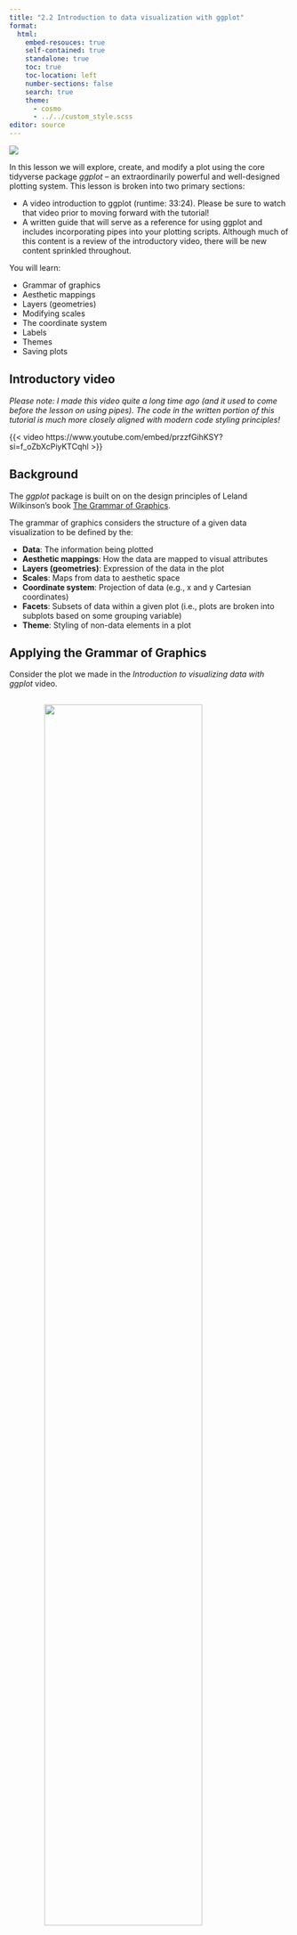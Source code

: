 ```yaml
---
title: "2.2 Introduction to data visualization with ggplot"
format:
  html:
    embed-resouces: true
    self-contained: true
    standalone: true
    toc: true
    toc-location: left
    number-sections: false
    search: true
    theme: 
      - cosmo
      - ../../custom_style.scss
editor: source
---
```


<head>
<link rel="stylesheet" href="https://cdnjs.cloudflare.com/ajax/libs/font-awesome/4.7.0/css/font-awesome.min.css" />
<link rel="icon" 
type="image/png" 
href = "www/hex_icon.png" />
<script src="https://kit.fontawesome.com/03064bdd6c.js" crossorigin="anonymous"></script>
<link rel="icon" 
type="image/png" 
href = "www/hex_icon.png" />
</head>

![](../../images/hex_complex.png){.intro_image}

In this lesson we will explore, create, and modify a plot using the core tidyverse package *ggplot* -- an extraordinarily powerful and well-designed plotting system. This lesson is broken into two primary sections:

* A video introduction to ggplot (runtime: 33:24). Please be sure to watch that video prior to moving forward with the tutorial!
* A written guide that will serve as a reference for using ggplot and includes incorporating pipes into your plotting scripts. Although much of this content is a review of the introductory video, there will be new content sprinkled throughout. 

You will learn:

* Grammar of graphics
* Aesthetic mappings
* Layers (geometries)
* Modifying scales
* The coordinate system
* Labels
* Themes
* Saving plots

## Introductory video

*Please note: I made this video quite a long time ago (and it used to come before the lesson on using pipes). The code in the written portion of this tutorial is much more closely aligned with modern code styling principles!*

{{< video https://www.youtube.com/embed/przzfGihKSY?si=f_oZbXcPiyKTCqhl >}}

## Background

The *ggplot* package is built on on the design principles of Leland Wilkinson's book <a href = "https://www.amazon.com/Grammar-Graphics-Statistics-Computing/dp/0387245448" target = "_blank">The Grammar of Graphics</a>.

The grammar of graphics considers the structure of a given data visualization to be defined by the:

* **Data**: The information being plotted
* **Aesthetic mappings**: How the data are mapped to visual attributes
* **Layers (geometries)**: Expression of the data in the plot
* **Scales**: Maps from data to aesthetic space
* **Coordinate system**: Projection of data (e.g., x and y Cartesian coordinates)
* **Facets**: Subsets of data within a given plot (i.e., plots are broken into subplots based on some grouping variable)
* **Theme**: Styling of non-data elements in a plot


## Applying the Grammar of Graphics

Consider the plot we made in the *Introduction to visualizing data with ggplot* video. 

<img src = 'www/chickadee_mass.png' style = 'display: block;
margin-left: auto;
margin-right: auto;
width: 75%;padding-top: 15px; padding-bottom: 15px;'></img>

Try to answer the following regarding the plot, you can click the buttons to see the answers (but try to answer them first!):

<div>
<button class="accordion">What are the aesthetic mappings?</button>
<div class="panel">

* Species is mapped to the x axis
* Mass is mapped to the y axis
* Sex is mapped to color

</div>
</div>

<div>
<button class="accordion">Which elements of the plot are related to the plots theme?</button>
<div class="panel">

Trick question. **All** non-data elements!

</div>
</div>

<div>
<button class="accordion">Which of the elements of the plot are related to scale?</button>
<div class="panel">

* The range of the x and y axis in data and image space
* The colors

</div>
</div>

<div>
<button class="accordion">What is the coordinate system of this plot?</button>
<div class="panel">

Cartesian (x and y axes)
</div>
</div>

<div>
<button class="accordion">What geometries are present in this plot?</button>
<div class="panel">
Boxplots
</div>
</div>



## Getting started

Please open the `gis_in_r_2024` project in R Studio.

Before we begin, please take the following housekeeping steps before continuing:

1. If there are any script files open in your source pane. Close them. If any of the file titles are blue, save them prior to closing.

1. In the *Environment* tab of your **workspace pane**, ensure that your **Global Environment** is empty. If it is not, click the *broom* to remove all objects.

1. In the *History* tab of your **workspace pane**, ensure that your history is empty. If it is not, click the *broom* to remove your history.

Ensure that the file `chickadees.csv` is located in your project folder, in the subfolder `data/raw`.

Open up a new script and save the script as "ggplot_worksheet.R" inside your `gis_in_r_2024/scripts` folder.

Please complete the following steps in your ggplot_worksheet script:

1. Give the top of the script a section header with the name "setup"

1. Load the tidyverse library

```r
# setup  -----------------------------------...

library(tidyverse)
```

## The data

In your script file, please provide a comment stating that you are reading in a file. Use `read_csv` to read `chickadees.csv` into your Global Environment and assign the key `chickadees` to the resultant object.

```r
# Read in data

chickadees <- 
  read_csv('data/raw/chickadees.csv')
```

Let's take a quick look at the `chickadees` tibble:

```r
chickadees
```

We are also going to use elements from the tidy dataset `district_birds.rds` for this lesson:

```r
read_rds('data/raw/district_birds.rds') %>% 
  list2env(.GlobalEnv)
```

From the data we loaded above, which are arranged as the tables in a database, we will use the captures and the birds datasets:

```r
captures

birds
```

Please remove the other names from your global environment:

```r
rm(
  sites,
  visits,
  counts)
```

### Plotting data

We begin a plot by adding the grammar of graphics data element. The resultant plot isn't meaningful, but it is a good place to start.

```r
ggplot(data = chickadees)
```

*Note: It is often unnecessary to include things like `data = `. I am including the names of the arguments here until I am sure that everyone is comfortable with ggplot.*

Because data is the first argument of the `ggplot()` function, this argument can also be piped in:

```r
chickadees %>% 
  ggplot()
```

One of my goals of this lesson will be to demonstrate why piping your data is *more appropriate* when plotting your data with ggplot. Why this is the case will become more apparent once we add more elements to our plot ...

## Aesthetic mappings

After adding data, we need to decide which aesthetic mappings are appropriate for our question. It entirely depends on what we want to explore or visualize with our dataset. In this case, let's create a plot that compares wing length with mass. The body size to mass ratio is a common measurement in ecological studies of birds and other wildlife. We will visualize wing as the predictor variable (x axis) and mass as the response variable (y axis).  

```r
chickadees %>% 
  ggplot(mapping = aes(x = wing, y = mass))
```

Notice that ggplot assigned the scale element to the visualization automatically, It chose the scale based on the limits of the data. By default, ranges of the x and y axes are 5% below and above the upper and lower limits of the data.

Mapping is the second argument of the function. Because mapping is required for every plot, we do not need to specify the argument each time (as long as we understand what it does). Let's remove `mapping =` from the code:

```r
chickadees %>% 
  ggplot(aes(x = wing, y = mass))
```

Note that the function `aes()` is an exception to the rule that two named functions should not be placed on the same line -- this is okay, as long as there are only two variables being mapped.

An alternative method (that I often use), is to specify my aesthetics *after* the `ggplot` function:

```r
chickadees %>% 
  ggplot() +
  aes(x = wing, y = mass)
```

## Layers (geometries)

With our data mapped to our aesthetics, it is now time to add layers to our plot. Layers are also called geometries. Each geometry function is written as  `geom_` followed by the type of geometry.

### Scatterplot

Let's create a scatterplot. Therefore, we want to add point geometries to our plot using the function `geom_point`:

```r
chickadees %>% 
  ggplot() +
  aes(x = wing, y = mass) +
  geom_point()
```

Have a look at the `+` sign. This is actually a pipe, but it is a pipe that can exclusively be used in `ggplot()` functions (and a few other related packages). Here, we are piping the output of the `ggplot()` function into the input of the `geom_point()` function.

We can add a line of best fit through these points using the `geom_smooth` function. I supply the following arguments to my function:

* `formula  = y ~ x` to specify the predictor and response variables
* `method = "lm"` to specify that we want to use a linear model to compare the association between the variables
* `se = FALSE` because I am not interested in standard error at the moment

```r
chickadees %>% 
  ggplot() +
  aes(x = wing, y = mass) +
  geom_point() +
  geom_smooth(
    formula = y ~ x, 
    method = 'lm',
    se = FALSE)
```

Note that when we added this line, we added a new geometry to the plot. I am not crazy about that blue line. I only like to use color in a plot to convey meaning. Let's set the color of our line to black:

```r
chickadees %>% 
  ggplot() +
  aes(x = wing, y = mass) +
  geom_point() +
  geom_smooth(
    formula = y ~ x, 
    method = 'lm',
    se = FALSE, 
    color = 'black')
```

Let's add a new aesthetic mapping to the data. Recall that in the video lecture we found that Black-capped chickadees are larger than Carolina chickadees. Let's color the points by species by adding the new aesthetic mapping argument to our `geom_point` function:

```r
chickadees %>% 
  ggplot() +
  aes(x = wing, y = mass) +
  geom_point(aes(color = spp)) +
  geom_smooth(
    formula = y ~ x, 
    method = 'lm',
    se = FALSE, 
    color = 'black')
```

Notice that there is still only one black line for both species but the points are colored by species. If we suspected that the slope of the line might be species-dependent, we might want the aesthetic to apply to both geometries. We could so by also adding the aesthetic mapping to the line:

```r
chickadees %>% 
  ggplot() +
  aes(x = wing, y = mass) +
  geom_point(aes(color = spp)) +
  geom_smooth(
    aes(color = spp),
    method = 'lm',
    formula = y ~ x, 
    se = FALSE)
```

If we know that we want both the points and the lines mapped to species, we can simplify our argument above by specifying the color aesthetic in our initial mapping.

```r
chickadees %>% 
  ggplot() +
  aes(
    x = wing, 
    y = mass,
    color = spp) +
  geom_point() +
  geom_smooth(
    method = 'lm',
    formula = y ~ x, 
    se = FALSE)
```

We have a lot of control over the style of our geometries. For example, perhaps we want our points to be a little larger, we can specify that in our `geom_point` function using the `size = ` argument:

```r
chickadees %>% 
  ggplot() +
  aes(
    x = wing, 
    y = mass,
    color = spp) +
  geom_point(size = 2.75) +
  geom_smooth(
    method = 'lm',
    formula = y ~ x, 
    se = FALSE)
```

Well ... that's pretty crazy looking. We can add transparency using the `alpha =` argument:

```r
chickadees %>% 
  ggplot() +
  aes(
    x = wing, 
    y = mass,
    color = spp) +
  geom_point(size = 2.75, alpha = 0.25) +
  geom_smooth(
    method = 'lm',
    formula = y ~ x, 
    se = FALSE)
```

That's more reasonable, plots like this say to me "I am more interested in seeing the trends, but I want others to also notice the underlying data." We can enhance that message a bit further by making our line a little wider using the `linewidth =` argument:

```r
chickadees %>% 
  ggplot() +
  aes(
    x = wing, 
    y = mass,
    color = spp) +
  geom_smooth(
    method = 'lm',
    formula = y ~ x, 
    se = FALSE,
    linewidth = 1.5)
```

### Bar plots

Bar plots are a great way to display count data (or quantities of some values). Let's try to make a bar plot:

```r
captures %>% 
  ggplot() +
  aes(x = spp) +
  geom_bar()
```

By default, the `geom_bar()` function will generate a bar that represents counts of the x variable. I prefer to pipe around the data going in, though. It is, by far my preference to generate a summary table ... 

```r
captures %>% 
  group_by(spp) %>% 
  summarize(n = n())
```

... and then pipe those data into the bar plot. To do so, we need to specify the argument `stat = "identity"` inside the `geom_bar()` function:

```r
captures %>% 
  group_by(spp) %>% 
  summarize(n = n()) %>% 
  ggplot() +
  aes(x = spp, y = n) +
  geom_bar(stat = "identity")
```

The two plots above are quite ugly, I know. Let's see why piping data in is a good idea ...

### Why pipe in data?

Only bird nerds know the 4-letter species codes (which aren't really even legible in this plot). These codes are great for storing data, but not very useful for communicated data. The capture data are tidy, so we will need to join the tables to bring in the more meaningful species names:

```r
captures %>% 
  left_join(
    birds %>% 
      select(species:common_name),
    by = c("spp" = "species"))
```

If we are only interested in the counts and the `common_name` field, we should reduce this further:

```r
captures %>% 
  select(spp) %>% 
  left_join(
    birds %>% 
      select(species:common_name),
    by = c("spp" = "species")) %>% 
  select(common_name)
```

... and then calculate our counts again:

```r
captures %>% 
  select(spp) %>% 
  left_join(
    birds %>% 
      select(species:common_name),
    by = c("spp" = "species")) %>% 
  group_by(common_name) %>% 
  summarize(n = n())
```

Let's try to plot it and bask in our ggplot glory:

```r
captures %>% 
  select(spp) %>% 
  left_join(
    birds %>% 
      select(species:common_name),
    by = c("spp" = "species")) %>% 
  group_by(common_name) %>% 
  summarize(n = n()) %>% 
  ggplot() +
  aes(x = common_name, y = n) +
  geom_bar(stat = "identity")
```

We did it! However, after rewarding yourself with a beer and bragging about your plot to your friends, you recognize that your plot has not successfully communicated anything. It ... is ... completely ... illegible. Alas.

Maybe it would be better to just plot counts of dietary guilds?

```r
captures %>% 
  select(spp) %>% 
  left_join(
    birds %>% 
      select(
        species, 
        common_name, 
        diet),
    by = c("spp" = "species")) %>% 
  group_by(diet) %>% 
  summarize(n = n()) %>% 
  ggplot() +
  aes(x = diet, y = n) +
  geom_bar(stat = "identity")
```

Once again proud of your gg-excellence, you show your plot to your advisor (*they are gonna love this ... it is so ecologically meaningful!* ). They like the diet counts, but want to see the species too. Just as we can add a `color` aesthetic to points, we can add color to a bar plot. Notice that, in the below, I now place my aesthetics on their own lines (because there are three or more of them):

```r
captures %>% 
  select(spp) %>% 
  left_join(
    birds %>% 
      select(
        species, 
        common_name, 
        diet),
    by = c("spp" = "species")) %>% 
  group_by(common_name, diet) %>% 
  summarize(
    n = n(),
    .groups = "drop") %>% 
  ggplot() +
  aes(
    x = diet, 
    y = n,
    color = common_name) +
  geom_bar(stat = "identity")
```

*Note: It is best to drop any grouping in the data prior to piping the output of summarize into the next function.*

... well, that didn't work as expected. Why? For polygon aesthetics (like bars), the color of the bars is defined by `fill = `, the color argument just represents the borders:

```r
captures %>% 
  select(spp) %>% 
  left_join(
    birds %>% 
      select(
        species, 
        common_name, 
        diet),
    by = c("spp" = "species")) %>% 
  group_by(common_name, diet) %>% 
  summarize(
    n = n(),
    .groups = "drop") %>% 
  ggplot() +
  aes(
    x = diet, 
    y = n,
    fill = common_name) +
  geom_bar(stat = "identity")
```

That's better ... but what does `color = ` do for bars? The color argument adds a line color to the bars. We can add it inside of our layer:

```r
captures %>% 
  select(spp) %>% 
  left_join(
    birds %>% 
      select(
        species, 
        common_name, 
        diet),
    by = c("spp" = "species")) %>% 
  group_by(common_name, diet) %>% 
  summarize(
    n = n(),
    .groups = "drop") %>% 
  ggplot() +
  aes(
    x = diet, 
    y = n,
    fill = common_name) +
  geom_bar(stat = "identity",
           color = "black")
```

If you find that a little overbearing (I do), you can change the width of the lines with `linewidth =`

```r
captures %>% 
  select(spp) %>% 
  left_join(
    birds %>% 
      select(
        species, 
        common_name, 
        diet),
    by = c("spp" = "species")) %>% 
  group_by(common_name, diet) %>% 
  summarize(
    n = n(),
    .groups = "drop") %>% 
  ggplot() +
  aes(
    x = diet, 
    y = n,
    fill = common_name) +
  geom_bar(
    stat = "identity",
    color = "black",
    linewidth = 0.3)
```

... or modify the color to something a bit less intense:

```r
captures %>% 
  select(spp) %>% 
  left_join(
    birds %>% 
      select(
        species, 
        common_name, 
        diet),
    by = c("spp" = "species")) %>% 
  group_by(common_name, diet) %>% 
  summarize(
    n = n(),
    .groups = "drop") %>% 
  ggplot() +
  aes(
    x = diet, 
    y = n,
    fill = common_name) +
  geom_bar(
    stat = "identity",
    color = "#424242",
    linewidth = 0.3)
```

Perhaps you have become less impressed with your plot over time. One option would be to subset the data to just the 10 species with the most observations in the data. With the flexibility afforded to us with piping our data in, we have gained that power:

```r
captures %>% 
  select(spp) %>% 
  left_join(
    birds %>% 
      select(
        species, 
        common_name, 
        diet),
    by = c("spp" = "species")) %>% 
  group_by(common_name, diet) %>% 
  summarize(
    n = n(),
    .groups = "drop") %>% 
  slice_max(n, n = 10) %>% 
  ggplot() +
  aes(
    x = diet, 
    y = n,
    fill = common_name) +
  geom_bar(
    stat = "identity",
    color = "#424242",
    linewidth = 0.3)
```

Hopefully, it is apparent that the power to play with the data that you are plotting really gives you a lot of control over your plot! Piping the data in really helps you do so.

## Modifying scales

We have thus far created reasonable plots that perhaps convey the information we would like to communicate. Our plots are not very pretty yet though.

### Scales: Numeric range

Let's start by modifying the range of the x and y axes. Before I scale an axis, I usually like be sure what the limits of my data actually are. We can use `summary()` to figure that out.

```r
summary(chickadees)
```

We use the function `scale_y_continuous` to scale the y axis. Based on the results of our function, it looks like 7 and 13 are probably pretty good values for our scaling operation. We will set the following arguments:

* `limits = c(7, 13)`: This provides a vector representing the lower and upper limits of the values we want to plot.
* `expand = c(0, 0)`: This ensures that the axis stops at our chosen values.

```r
chickadees %>% 
  ggplot() +
  aes(
    x = wing, 
    y = mass,
    color = spp) +
  geom_point(size = 2.75, alpha = 0.25) +
  geom_smooth(
    method = 'lm',
    formula = y ~ x, 
    se = FALSE,
    linewidth = 1.5) +
  scale_y_continuous(
    limits = c(7, 13),
    expand = c(0, 0))
```

We can do the same with our x axis, using the function `scale_x_continuous`. The results from summarizing our dataset suggested that a minimum wing size of 50 mm and maximum wing size of 70 would fit our needs perfectly.

```r
chickadees %>% 
  ggplot() +
  aes(
    x = wing, 
    y = mass,
    color = spp) +
  geom_point(size = 2.75, alpha = 0.25) +
  geom_smooth(
    method = 'lm',
    formula = y ~ x, 
    se = FALSE,
    linewidth = 1.5) +
  scale_y_continuous(
    limits = c(7, 13),
    expand = c(0, 0)) +
  scale_x_continuous(
    limits = c(50, 70),
    expand = c(0, 0))
```

We can also (and should) modify the scales of our bar plot. Let's look again at our last plot of banded bird counts:

```r
captures %>% 
  select(spp) %>% 
  left_join(
    birds %>% 
      select(
        species, 
        common_name, 
        diet),
    by = c("spp" = "species")) %>% 
  group_by(common_name, diet) %>% 
  summarize(
    n = n(),
    .groups = "drop") %>% 
  slice_max(n, n = 10) %>% 
  ggplot() +
  aes(
    x = diet, 
    y = n,
    fill = common_name) +
  geom_bar(
    stat = "identity",
    color = "#424242",
    linewidth = 0.3)
```

Given that these are count data, it makes no sense to start with a minimum value of less than zero. To address this, we would first add the `scale_y_continuous()` function and modify the expand argument as above:

```r
captures %>% 
  select(spp) %>% 
  left_join(
    birds %>% 
      select(
        species, 
        common_name, 
        diet),
    by = c("spp" = "species")) %>% 
  group_by(common_name, diet) %>% 
  summarize(
    n = n(),
    .groups = "drop") %>% 
  slice_max(n, n = 10) %>% 
  ggplot() +
  aes(
    x = diet, 
    y = n,
    fill = common_name) +
  geom_bar(
    stat = "identity",
    color = "#424242",
    linewidth = 0.3) +
  scale_y_continuous(
    expand = c(0, 0))
```

That looks a little silly because removing the expansion sets the upper bound to the upper bound of the data. One way to address this is to look at the distribution of the data:

```r
captures %>% 
  select(spp) %>% 
  left_join(
    birds %>% 
      select(
        species, 
        common_name, 
        diet),
    by = c("spp" = "species")) %>% 
  group_by(common_name, diet) %>% 
  summarize(
    n = n(),
    .groups = "drop") %>%
  summary()
```

But each bar in this instance represents the total of common names and diets. As such, we have to simplify our data grouping so we can calculate the height of the bars:

```r
captures %>% 
  select(spp) %>% 
  left_join(
    birds %>% 
      select(
        species, 
        common_name, 
        diet),
    by = c("spp" = "species")) %>% 
  group_by(diet) %>% 
  summarize(
    n = n(),
    .groups = "drop") %>%
  summary()
```

We can use the returned values to specify the limits of the y-axis:

```r
captures %>% 
  select(spp) %>% 
  left_join(
    birds %>% 
      select(
        species, 
        common_name, 
        diet),
    by = c("spp" = "species")) %>% 
  group_by(common_name, diet) %>% 
  summarize(
    n = n(),
    .groups = "drop") %>% 
  slice_max(n, n = 10) %>% 
  ggplot() +
  aes(
    x = diet, 
    y = n,
    fill = common_name) +
  geom_bar(
    stat = "identity",
    color = "#424242",
    linewidth = 0.3) +
  scale_y_continuous(
    expand = c(0, 0),
    limits = c(0, 4000))
```

That looks nice (*probably good for the final product!*), but was perhaps a lot of work. Instead, we can use the `expansion()` function inside of `scale_y_continuous()`. This function was released in dplyr 3.3.0 back in 2020. We supply a vector of two numbers with `mult = c(min, max)`. The first number is the proportional expansion at the lower limit, relative to the current distribution of the data, and the second is the proportion to expand relative to upper limit:

```r
captures %>% 
  select(spp) %>% 
  left_join(
    birds %>% 
      select(
        species, 
        common_name, 
        diet),
    by = c("spp" = "species")) %>% 
  group_by(common_name, diet) %>% 
  summarize(
    n = n(),
    .groups = "drop") %>% 
  slice_max(n, n = 10) %>% 
  ggplot() +
  aes(
    x = diet, 
    y = n,
    fill = common_name) +
  geom_bar(
    stat = "identity",
    color = "#424242",
    linewidth = 0.3) +
  scale_y_continuous(
    expand = expansion(mult = c(0, 0.05)))
```

We can also set the expansion by using a number in the same units as the y-axis by using the argument `add =` (rather than `mult = `) as an argument of `expansion()`:

```r
captures %>% 
  select(spp) %>% 
  left_join(
    birds %>% 
      select(
        species, 
        common_name, 
        diet),
    by = c("spp" = "species")) %>% 
  group_by(common_name, diet) %>% 
  summarize(
    n = n(),
    .groups = "drop") %>% 
  slice_max(n, n = 10) %>% 
  ggplot() +
  aes(
    x = diet, 
    y = n,
    fill = common_name) +
  geom_bar(
    stat = "identity",
    color = "#424242",
    linewidth = 0.3) +
  scale_y_continuous(
    expand = expansion(add = c(0, 100)))
```

As I hinted at above, however, for finished plots I usually opt for exploring the data and providing fixed values within the `limits` argument of `scale_y_continuous()`.

### Scales: Colors

Recall that color is actually a type of scaling, even in this case (where the data are binary). We will use `scale_color_manual` to change the color scale. Following what we did in our video lecture, I could choose colors by name:

```r
chickadees %>% 
  ggplot() +
  aes(
    x = wing, 
    y = mass,
    color = spp) +
  geom_point(size = 2.75, alpha = 0.25) +
  geom_smooth(
    method = 'lm',
    formula = y ~ x, 
    se = FALSE,
    linewidth = 1.5) +
  scale_y_continuous(
    limits = c(7, 13),
    expand = c(0, 0)) +
  scale_x_continuous(
    limits = c(50, 70),
    expand = c(0, 0)) +
  scale_color_manual(
    values = c('orange', 'green'))
```

Or we can use a color picker app (I like <a href = "https://chrome.google.com/webstore/detail/colorpick-eyedropper/ohcpnigalekghcmgcdcenkpelffpdolg?hl=en" target = "_blank">this one</a>) to find colors that we like online. I am going to use this image from the Fantastic Mr. Fox. 

<img src = 'www/fantastic_fox.jpeg' style = 'display: block;
margin-left: auto;
margin-right: auto;
width: 100%; height: auto; padding-top: 15px; padding-bottom: 15px;'>

With this picture, I have chosen to go with a color from Kylie Sven Opposum's jacket (#595B18) and from the coat of Mr. Fox himself (#CA621E).

```r
chickadees %>% 
  ggplot() +
  aes(
    x = wing, 
    y = mass,
    color = spp) +
  geom_point(size = 2.75, alpha = 0.25) +
  geom_smooth(
    method = 'lm',
    formula = y ~ x, 
    se = FALSE,
    linewidth = 1.5) +
  scale_y_continuous(
    limits = c(7, 13),
    expand = c(0, 0)) +
  scale_x_continuous(
    limits = c(50, 70),
    expand = c(0, 0)) +
  scale_color_manual(
    values = c('#595B18', '#CA621E'))
```

This plot is probably great for Wes Anderson fans who do not suffer from red-green color blindness, but not likely optimal otherwise. 

I will stay with this version for now, but you give it a try. See if you can find a color scheme that you like (especially with a color picker app) and modify the plot to suit your color preference.

#### Brewed colors

One option for generating with colors is using a pre-made palette from the package `RColorBrewer`. We can see available default palettes using the function `RColorBrewer::display.brewer.all()`. To add an RColorBrewer palette, we use `scale_fill_brewer()` and specify the name of the palette in quotes. Let's add a nicer color palette to our bar plot:

```r
captures %>% 
  select(spp) %>% 
  left_join(
    birds %>% 
      select(
        species, 
        common_name, 
        diet),
    by = c("spp" = "species")) %>% 
  group_by(common_name, diet) %>% 
  summarize(
    n = n(),
    .groups = "drop") %>% 
  slice_max(n, n = 10) %>% 
  ggplot() +
  aes(
    x = diet, 
    y = n,
    fill = common_name) +
  geom_bar(
    stat = "identity",
    color = "#424242",
    linewidth = 0.3) +
  scale_y_continuous(
    expand = expansion(add = c(0, 100))) +
  scale_fill_brewer(palette = "Spectral")
```

*Note: I typically like to generate my own palettes though!*

## The coordinate system


The role of the coordinate system is to generate a 2-dimensional surface upon which the x and y aesthetics are placed. The coordinate system we typically use when plotting data is Cartesian -- there is a horizontal and vertical axis. The x-variable (predictor | independent variable) is typically reserved for the horizontal plane and the y-variable (response | dependent variable) is generally used on the vertical axis. This is often not the best option for viewing the data though ...

### Flipping the coordinate system

You have brought your plot (now with better colors!) to your advisor and sure enough, they do not like the grouped bars! They want each bar to represent a species. Well, we know what that will look like:

```r
captures %>% 
  select(spp) %>% 
  left_join(
    birds %>% 
      select(
        species, 
        common_name, 
        diet),
    by = c("spp" = "species")) %>% 
  group_by(common_name) %>% 
  summarize(n = n()) %>% 
  slice_max(n, n = 10) %>% 
  ggplot() +
  aes(x = common_name, y = n) +
  geom_bar(stat = "identity") +
  scale_y_continuous(
    expand = expansion(add = c(0, 100)))
```

A handy solution to this problem is to flip the coordinate system with `coord_flip()`. This places the x-axis on the vertical plane and the y-axis on the horizontal plane:

```r
captures %>% 
  select(spp) %>% 
  left_join(
    birds %>% 
      select(
        species, 
        common_name, 
        diet),
    by = c("spp" = "species")) %>% 
  group_by(common_name) %>% 
  summarize(n = n()) %>% 
  slice_max(n, n = 10) %>% 
  ggplot() +
  aes(x = common_name, y = n) +
  geom_bar(stat = "identity") +
  scale_y_continuous(
    expand = expansion(add = c(0, 100))) +
  coord_flip()
```

This is worlds better! The challenge that we face, however, is in remembering that the x- and y-axes have not changed, just the coordinate system has! This will become all-too-apparent in the next section of this document.

## Labels

Now we will add some labels to our plot. In my data frames, I always use lowercase as my convention. It makes it easier on my fingers to call columns (no extra shift button to hit) and does not really affect the readability of the table. When it comes time to plot the data, however, it is pretty suboptimal.

Let's use `labs()` to add a title and x- and y-axis labels:

```r
chickadees %>% 
  ggplot() +
  aes(
    x = wing, 
    y = mass,
    color = spp) +
  geom_point(size = 2.75, alpha = 0.25) +
  geom_smooth(
    method = 'lm',
    formula = y ~ x, 
    se = FALSE,
    linewidth = 1.5) +
  scale_y_continuous(
    limits = c(7, 13),
    expand = c(0, 0)) +
  scale_x_continuous(
    limits = c(50, 70),
    expand = c(0, 0)) +
  scale_color_manual(
    values = c('#595B18', '#CA621E')) +
  labs(
    title = 'Wing length and mass of Black-capped and Carolina chickadees',
    x = 'Wing length', 
    y = 'Mass')
```

Of course, the axis titles are not yet complete. We should always include units, when appropriate:

```r
chickadees %>% 
  ggplot() +
  aes(
    x = wing, 
    y = mass,
    color = spp) +
  geom_point(size = 2.75, alpha = 0.25) +
  geom_smooth(
    method = 'lm',
    formula = y ~ x, 
    se = FALSE,
    linewidth = 1.5) +
  scale_y_continuous(
    limits = c(7, 13),
    expand = c(0, 0)) +
  scale_x_continuous(
    limits = c(50, 70),
    expand = c(0, 0)) +
  scale_color_manual(
    values = c('#595B18', '#CA621E')) +
  labs(
    title = 'Wing length and mass of Black-capped and Carolina chickadees',
    x = 'Wing length (mm)', 
    y = 'Mass (g)')
```

We can change the legend title in our argument for `scale_color_manual`:

```r
chickadees %>% 
  ggplot() +
  aes(
    x = wing, 
    y = mass,
    color = spp) +
  geom_point(size = 2.75, alpha = 0.25) +
  geom_smooth(
    method = 'lm',
    formula = y ~ x, 
    se = FALSE,
    linewidth = 1.5) +
  scale_y_continuous(
    limits = c(7, 13),
    expand = c(0, 0)) +
  scale_x_continuous(
    limits = c(50, 70),
    expand = c(0, 0)) +
  scale_color_manual(
    'Species',
    values = c('#595B18', '#CA621E')) +
  labs(
    title = 'Wing length and mass of Black-capped and Carolina chickadees',
    x = 'Wing length (mm)', 
    y = 'Mass (g)')
```

### Labels and flipped coordinate systems

As I stated above, when you flip your coordinate system, you have to be sure to remember that this has no effect on your x and y aesthetics.

Excited that you now have a readable bar plot of banded species, you bring it to your (surprisingly plot-savvy) advisor. They like it ... but ... those axis titles are terrible. Let's change them to "Common name" and "Number banded":

```r
captures %>% 
  select(spp) %>% 
  left_join(
    birds %>% 
      select(
        species, 
        common_name, 
        diet),
    by = c("spp" = "species")) %>% 
  group_by(common_name) %>% 
  summarize(n = n()) %>% 
  slice_max(n, n = 10) %>% 
  ggplot() +
  aes(x = common_name, y = n) +
  geom_bar(stat = "identity") +
  scale_y_continuous(
    expand = expansion(add = c(0, 100))) +
  coord_flip() +
  labs(
    title = "Banded birds by species",
    x = "Common name",
    y = "Number banded")
```

Notice in the above that the x-axis label was placed on the vertical axis and the y-axis label was placed on the horizontal axis!

### Why pipe in data? The sequel.

Another option of specifying x- and y-axis labels is to modify the names in the data being piped into ggplot. I actually much prefer this version ... and it is the only time I am totally comfortable with breaking best practices in variable naming conventions! Publication-ready ggplot scripts can get monstrously long and the data going into the ggplot analysis is almost certainly the lightest load on script real estate for such scripts. Moreover, having your data "plot-ready" is great for necessary exploration steps on the way in.

Notice, for our bar plots, that our axis labels break two naming conventions -- there is a space between the words and the first word is capitalized. We can generate axis labels with these otherwise-loathsome names by using backtick quotes in our piped data code block:

```r
captures %>% 
  select(spp) %>% 
  left_join(
    birds %>% 
      select(
        species, 
        common_name, 
        diet),
    by = c("spp" = "species")) %>% 
  group_by(`Common name` = common_name) %>% 
  summarize(
    `Number banded` = n(),
    .groups = "drop") %>% 
  slice_max(`Number banded`, n = 10) %>% 
  ggplot() +
  aes(x = `Common name`, y = `Number banded`) +
  geom_bar(stat = "identity") +
  scale_y_continuous(
    expand = expansion(add = c(0, 100))) +
  coord_flip() +
  labs(title = "Banded birds by species")
```

Notice in the above that this actually tightened up our code a bit. Although we would not want to use names like these in a typical coding session, it actually made the plotting code more parsimonious. Moreover, we no longer had to solve the logic puzzle of which label goes to which axis after the `coord_flip()`!

We will leave this plot behind for now, but I recommend using this plot as an example for the modifications that we will continue to make in this document.

## Facets

Facets separate a single plot into subplots. They can really help us visualize data.

In this example, perhaps we are interested in comparing between species, but observing the relationship by sex. Let's keep our points and lines colored by species but add a facet for each sex using `facet_wrap`:

```r
chickadees %>% 
  ggplot() +
  aes(
    x = wing, 
    y = mass,
    color = spp) +
  geom_point(size = 2.75, alpha = 0.25) +
  geom_smooth(
    method = 'lm',
    formula = y ~ x, 
    se = FALSE,
    linewidth = 1.5) +
  scale_y_continuous(
    limits = c(7, 13),
    expand = c(0, 0)) +
  scale_x_continuous(
    limits = c(50, 70),
    expand = c(0, 0)) +
  scale_color_manual(
    'Species',
    values = c('#595B18', '#CA621E')) +
  labs(
    title = 'Wing length and mass of Black-capped and Carolina chickadees',
    x = 'Wing length (mm)', 
    y = 'Mass (g)') +
  facet_wrap(~sex)
```

We have not made the most compelling labels for those facets. The way that I normally deal with this is changing the data to a factor and using the factor labels. Let's explore the sex variable:

```r
table(chickadees$sex)
```

We can use `factor()` to change this variable to a factor (*Note: there will soon be a better way to do this!*):

```r
chickadees$sex <-
  factor(
    chickadees$sex, 
    levels = c('F', 'M'),
    labels = c('Female', 'Male'))
```

*We specified levels as one of the arguments of the above `factor()` operation. Why was this not necessary?*

Let's see how it looks now when we plot it:

```r
chickadees %>% 
  ggplot() +
  aes(
    x = wing, 
    y = mass,
    color = spp) +
  geom_point(size = 2.75, alpha = 0.25) +
  geom_smooth(
    method = 'lm',
    formula = y ~ x, 
    se = FALSE,
    linewidth = 1.5) +
  scale_y_continuous(
    limits = c(7, 13),
    expand = c(0, 0)) +
  scale_x_continuous(
    limits = c(50, 70),
    expand = c(0, 0)) +
  scale_color_manual(
    'Species',
    values = c('#595B18', '#CA621E')) +
  labs(
    title = 'Wing length and mass of Black-capped and Carolina chickadees',
    x = 'Wing length (mm)', 
    y = 'Mass (g)') +
  facet_wrap(~sex)
```

## Themes

Now that we have a plot that we like (maybe ... my color choices were questionable at best ... hopefully you found better ones?), it is time to specify the **themes**. Recall that themes determine how the non-data elements look.

One trick that I didn't show in the lecture is my preferred theme, `theme_bw()`. I usually use this as a starting point for my plots:

```r
chickadees %>% 
  ggplot() +
  aes(
    x = wing, 
    y = mass,
    color = spp) +
  geom_point(size = 2.75, alpha = 0.25) +
  geom_smooth(
    method = 'lm',
    formula = y ~ x, 
    se = FALSE,
    linewidth = 1.5) +
  scale_y_continuous(
    limits = c(7, 13),
    expand = c(0, 0)) +
  scale_x_continuous(
    limits = c(50, 70),
    expand = c(0, 0)) +
  scale_color_manual(
    'Species',
    values = c('#595B18', '#CA621E')) +
  labs(
    title = 'Wing length and mass of Black-capped and Carolina chickadees',
    x = 'Wing length (mm)', 
    y = 'Mass (g)') +
  facet_wrap(~sex) +
  theme_bw()
```

Now we can modify specific theme elements inside the `theme()` function. We almost always have to modify the size of the axis labels and titles. Text theme elements are modified by passing arguments to `element_text()`. Let's make our axis text larger:

```r
chickadees %>% 
  ggplot() +
  aes(
    x = wing, 
    y = mass,
    color = spp) +
  geom_point(size = 2.75, alpha = 0.25) +
  geom_smooth(
    method = 'lm',
    formula = y ~ x, 
    se = FALSE,
    linewidth = 1.5) +
  scale_y_continuous(
    limits = c(7, 13),
    expand = c(0, 0)) +
  scale_x_continuous(
    limits = c(50, 70),
    expand = c(0, 0)) +
  scale_color_manual(
    'Species',
    values = c('#595B18', '#CA621E')) +
  labs(
    title = 'Wing length and mass of Black-capped and Carolina chickadees',
    x = 'Wing length (mm)', 
    y = 'Mass (g)') +
  facet_wrap(~sex) +
  theme_bw() +
  theme(
    axis.text = element_text(size = 12)
  )
```

Perhaps we do not want the dull gray boxes on top of our facets. We could spice them up by adding the yellow from Mrs. Felicity Fox's dress (#F6CD58) with the theme argument `strip.background =` with `element_rect()`:

```r
chickadees %>% 
  ggplot() +
  aes(
    x = wing, 
    y = mass,
    color = spp) +
  geom_point(size = 2.75, alpha = 0.25) +
  geom_smooth(
    method = 'lm',
    formula = y ~ x, 
    se = FALSE,
    linewidth = 1.5) +
  scale_y_continuous(
    limits = c(7, 13),
    expand = c(0, 0)) +
  scale_x_continuous(
    limits = c(50, 70),
    expand = c(0, 0)) +
  scale_color_manual(
    'Species',
    values = c('#595B18', '#CA621E')) +
  labs(
    title = 'Wing length and mass of Black-capped and Carolina chickadees',
    x = 'Wing length (mm)', 
    y = 'Mass (g)') +
  facet_wrap(~sex) +
  theme_bw() +
  theme(
    axis.text = element_text(size = 12),
    strip.background = element_rect(fill = '#F6CD58')
  )
```

We can make our axis lines stronger using the argument `axis.line = ` and `element_line()`:

```r
chickadees %>% 
  ggplot() +
  aes(
    x = wing, 
    y = mass,
    color = spp) +
  geom_point(size = 2.75, alpha = 0.25) +
  geom_smooth(
    method = 'lm',
    formula = y ~ x, 
    se = FALSE,
    linewidth = 1.5) +
  scale_y_continuous(
    limits = c(7, 13),
    expand = c(0, 0)) +
  scale_x_continuous(
    limits = c(50, 70),
    expand = c(0, 0)) +
  scale_color_manual(
    'Species',
    values = c('#595B18', '#CA621E')) +
  labs(
    title = 'Wing length and mass of Black-capped and Carolina chickadees',
    x = 'Wing length (mm)', 
    y = 'Mass (g)') +
  facet_wrap(~sex) +
  theme_bw() +
  theme(
    axis.text = element_text(size = 12),
    strip.background = element_rect(fill = '#F6CD58'),
    axis.line = element_line(linewidth = 1)
  )
```

**Almost everything** we modify in the `theme()` is done so using `element_[type of element]`. An exception is the `unit()` function. Let's see how it looks by adjusting a major weak point in our plot so far ... the spacing between the panels. Let's add some space with the `panel.spacing =` argument and the function `unit()`:

```r
chickadees %>% 
 ggplot() +
  aes(
    x = wing, 
    y = mass,
    color = spp) +
  geom_point(size = 2.75, alpha = 0.25) +
  geom_smooth(
    method = 'lm',
    formula = y ~ x, 
    se = FALSE,
    linewidth = 1.5) +
  scale_y_continuous(
    limits = c(7, 13),
    expand = c(0, 0)) +
  scale_x_continuous(
    limits = c(50, 70),
    expand = c(0, 0)) +
  scale_color_manual(
    'Species',
    values = c('#595B18', '#CA621E')) +
  labs(
    title = 'Wing length and mass of Black-capped and Carolina chickadees',
    x = 'Wing length (mm)', 
    y = 'Mass (g)') +
  facet_wrap(~sex) +
  theme_bw() +
  theme(
    axis.text = element_text(size = 12),
    strip.background = element_rect(fill = '#F6CD58'),
    axis.line = element_line(linewidth = 1),
    panel.spacing = unit(2, 'lines'))
```

Be sure to look through the help file (`?theme`) at all of the various options you have for changing the theme of a plot!

<br>

<i class="fas fa-user-secret" style = "font-size: 36px;"></i> I adjust my themes at the very end of my ggplot code. You typically need to adjust themes iteratively when you save a file. Having `theme()` at the end of your ggplot code section makes it easier to find and modify.

## Saving plots

Our final step is fairly straightforward.

To save a plot, we will always use `ggsave()`. Doing so allows you to re-create your plot under almost any circumstance (e.g., a change in the underlying data). The buttons are easy. I do it sometimes too. But they should be avoided.

To save a plot you provide the path to where you are going to save it, the width and height of the plot, and the units. The dpi (dots per inch) are set to 300, which is a common requirement for journals.

```r
ggsave(
  'output/chickadee_wing_chord.png',
  height = 5,
  width = 7,
  units = 'in')
```

Here's the trick -- save the plot, then open it up in your file system. How did it look? Was the title of the plot, or the axis titles/labels crazy? Were the size of the points gigantic or super small? Go back and adjust the theme until you have an aesthetically pleasing result!

## Reference

<button class="accordion">Glossary</button>
::: panel
* **Aesthetic mappings**: How the data are mapped to visual attributes.
* **Data** (in the Grammar of Graphics): The information being plotted.
* **Layers (geometries)**: Expression of the data in the plot.
* **Scales**: Maps from data to aesthetic space.
* **Coordinate system**: Projection of data (e.g., x and y Cartesian coordinates).
* **Facets**: Subsets of data within a given plot (i.e., plots are broken into subplots based on some grouping variable).
* **Theme**: Styling of non-data elements in a plot.
:::

<button class="accordion">Functions</button>
::: panel
**Important!** Primitive functions as well as functions in the *base* and *utils* packages, are loaded by default when you start an R session. Functions in *tibble* and *tidyverse* are loaded with `library(tidyverse)`.

::: function_table

```r
file.path(
  "function_tables",
  "functions_2.2_intro_to_data_vis.csv"
) %>% 
  read_csv() %>% 
  kableExtra::kable(
    align = c("c", "c", "l")
  ) %>%
  kableExtra::kable_styling(
    font_size = 12,
    bootstrap_options = "hover")
```

:::

:::


<button class="accordion">Keyboard shortcuts</button>
::: panel

The most common keyboard shortcuts are provided below for Windows and Mac operating systems.

:::{style="background-color: white; font-size: 14px;"}
|Task                         | Windows          | Mac
|:----------------------------|:----------------:|:-------------------:|
| View all keyboard shortcuts | Ctrl + Alt + K   | command + option + K
| Open an existing script     | Ctrl + O         | command + O
| Create a new script         | Ctrl + shift + N | command + shift + N
| Save script file            | Ctrl + S         | command + S
| Execute code                | Ctrl + Enter     | command + return
| Copy                        | Ctrl + C         | command + C
| Paste                       | Ctrl + V         | command + V
| Add a pipe operator         | Ctrl + shift + M | command + shift + M
| Add an assignment operator  | Alt + dash       | option + dash
| Add a new code section      | Ctrl + shift + R | command + shift + R
:::
:::

<button class="accordion">R Studio panes</button>
::: panel
Throughout this class, I will refer to the panes (sections) of the R Studio window. This graphic should help you remember them:
<img src = '../../images/rstudio_panes.png' style = "max-width: 100%; height: auto; padding-top: 20px; padding-bottom: 12px"></img>
*Note: I sometimes also describe the "workspace" pane as the "environment" pane.*
:::

<script>
var acc = document.getElementsByClassName("accordion");
var i;

for (i = 0; i < acc.length; i++) {
acc[i].addEventListener("click", function() {
this.classList.toggle("active");
var panel = this.nextElementSibling;
if (panel.style.display === "block") {
panel.style.display = "none";
} else {
panel.style.display = "block";
}
});
}
</script>
